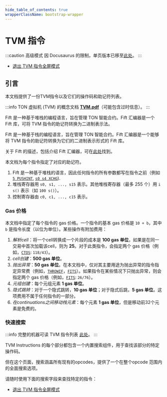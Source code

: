 ```yaml
---
hide_table_of_contents: true
wrapperClassName: bootstrap-wrapper
---
```



# TVM 指令

:::caution 高级模式
因 Docusaurus 的限制，单页版本已移至[此处](/learn/archive/tvm-instructions)。
:::

- [退出 TVM 指令全屏模式](/learn/tvm-instructions/tvm-overview)

## 引言

本文档提供了一份TVM指令以及它们的操作码和助记符列表。

:::info
TON 虚拟机 (TVM) 的概念文档 [**TVM.pdf**](https://ton.org/tvm.pdf)（可能包含过时信息）。
:::

Fift 是一种基于堆栈的编程语言，旨在管理 TON 智能合约。Fift 汇编器是一个 Fift 库，可将 TVM 指令的助记符转换为二进制表示法。

Fift 是一种基于栈的编程语言，旨在管理 TON 智能合约。Fift 汇编器是一个能够将 TVM 指令的助记符转换为它们的二进制表示形式的 Fift 库。

关于 Fift 的描述，包括介绍 Fift 汇编器，可在[此处](https://github.com/Piterden/TON-docs/blob/master/Fift.%20A%20Brief%20Introduction.mdx)找到。

本文档为每个指令指定了对应的助记符。

1. Fift 是一种基于堆栈的语言，因此任何指令的所有参数都写在指令之前（例如 [`5 PUSHINT`](#instr-pushint-4), [`s0 s4 XCHG`](#instr-xchg-ij)).
2. 堆栈寄存器用 `s0, s1, ..., s15` 表示。其他堆栈寄存器（最多 255 个）用 `i s()` 表示（如 `100 s()`）。
3. 控制寄存器由 `c0, c1, ..., c15` 表示。

### Gas 价格

本文档中指定了每个指令的 gas 价格。一个指令的基本 gas 价格是 `10 + b`，其中 `b` 是指令长度（以位为单位）。某些操作有附加费用：

1. _解析cell_：将一个cell转换成一个片段的成本是 **100 gas 单位**，如果是在同一交易中首次加载该cell，则为 **25**。对于此类指令，会指定两个 gas 价格（例如，[`CTOS`](#instr-ctos): `118/43`）。
2. _cell创建_：**500 gas 单位**。
3. _抛出异常_：**50 gas 单位**。在本文档中，仅对其主要用途为抛出异常的指令指定异常费（例如，[`THROWIF`](#instr-throwif-short)，[`FITS`](#instr-fits)）。如果指令在某些情况下只抛出异常，则会指定两个 gas 价格（例如，[`FITS`](#instr-fits): `26/76`）。
4. _元组创建_：每个元组元素 **1 gas 单位**。
5. _隐式跳转_：对于一个隐式跳转，**10 gas 单位**；对于隐式后跳，**5 gas 单位**。这项费用不属于任何指令的一部分。
6. _在continuations之间移动栈元素_：每个元素 **1 gas 单位**，但是移动前32个元素是免费的。

### 快速搜索

:::info
完整的机器可读 TVM 指令列表 [此处](https://github.com/ton-community/ton-docs/blob/main/docs/learn/tvm-instructions/instructions.csv)。
:::

TVM Instructions 的每个部分都包含一个内置搜索组件，用于查找该部分的特定操作码。

但在这个页面，搜索涵盖所有现有的opcodes，提供了一个在整个opcode 范围内的全面搜索选项。

请随时使用下面的搜索字段来查找特定的指令：

<InstructionSearch instructions={cp0.instructions} aliases={cp0.aliases}/>

- [退出 TVM 指令全屏模式](/learn/tvm-instructions/tvm-overview)
